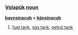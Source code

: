 === [[Volapük]]  [[noun]] === 

'''[[baynsinacub]] = [[bänsinacub]]'''

# [[fuel tank]], [[gas tank]], [[petrol tank]]